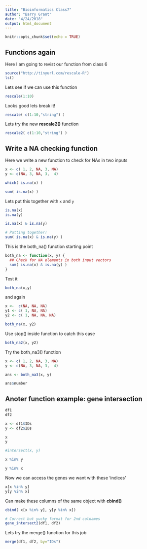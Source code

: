 ```yaml
---
title: "Bioinformatics Class7"
author: "Barry Grant"
date: "4/24/2018"
output: html_document
---
```


```r
knitr::opts_chunk$set(echo = TRUE)
```

## Functions again

Here I am going to revist our function from class 6

```r
source("http://tinyurl.com/rescale-R")
ls()
```

Lets see if we can use this function

```r
rescale(1:10)
```

Looks good lets break it!

```r
rescale( c(1:10,"string") )
```

Lets try the new **rescale2()** function

```r
rescale2( c(1:10,"string") )
```

## Write a NA checking function

Here we write a new function to check for NAs in two inputs

```r
x <- c( 1, 2, NA, 3, NA)
y <- c(NA, 3, NA, 3,  4)
```


```r
which( is.na(x) )

```

```r
sum( is.na(x) )
```

Lets put this together with `x` and `y`

```r
is.na(x)
is.na(y)
```

```r
is.na(x) & is.na(y)
```

```r
# Putting together!
sum( is.na(x) & is.na(y) )

```

This is the both_na() function starting point

```r
both_na <- function(x, y) {
  ## Check for NA elements in both input vectors 
  sum( is.na(x) & is.na(y) )
}

```


Test it 

```r
both_na(x,y)
```

and again

```r
x <-  c(NA, NA, NA)
y1 <- c( 1, NA, NA)
y2 <- c( 1, NA, NA, NA)

both_na(x, y2)
```

Use stop() inside function to catch this case

```r
both_na2(x, y2)
```

Try the both_na3() function

```r
x <- c( 1, 2, NA, 3, NA)
y <- c(NA, 3, NA, 3,  4)

ans <- both_na3(x, y)
```

```r
ans$number
```

## Anoter function example: gene intersection

```r
df1
df2

x <- df1$IDs
y <- df2$IDs
```

```r
x
y
```


```r
#intersect(x, y)

x %in% y
```

```r
y %in% x
```


Now we can access the genes we want with these 'indices'

```r
x[x %in% y]
y[y %in% x]

```

Can make these columns of the same object with **cbind()**

```r
cbind( x[x %in% y], y[y %in% x])
```

```r
# Correct but yucky format for 2nd colnames
gene_intersect2(df1, df2)

```

Lets try the merge() function for this job

```r
merge(df1, df2, by="IDs")

```





